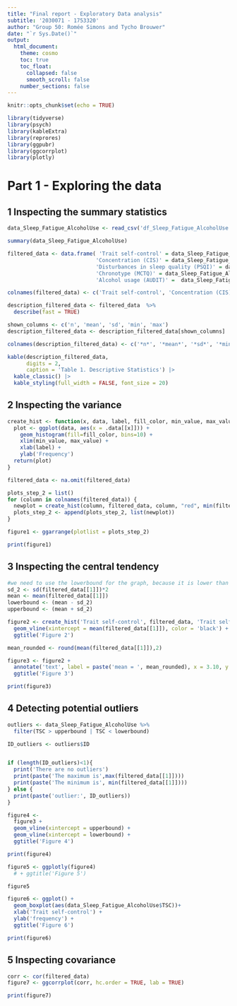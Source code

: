 ```yaml
---
title: "Final report - Exploratory Data analysis"
subtitle: '2030071 - 1753320'
author: "Group 50: Romée Simons and Tycho Brouwer"
date: "`r Sys.Date()`"
output:
  html_document:
    theme: cosmo
    toc: true
    toc_float:
      collapsed: false
      smooth_scroll: false
    number_sections: false
---
```


```r
knitr::opts_chunk$set(echo = TRUE)

library(tidyverse)
library(psych)
library(kableExtra)
library(reprores)
library(ggpubr)
library(ggcorrplot)
library(plotly)
```

# Part 1 - Exploring the data
## 1 Inspecting the summary statistics

```r
data_Sleep_Fatigue_AlcoholUse <- read_csv('df_Sleep_Fatigue_AlcoholUse.csv', show_col_types = FALSE) 

summary(data_Sleep_Fatigue_AlcoholUse)

```

```r
filtered_data <- data.frame( 'Trait self-control' = data_Sleep_Fatigue_AlcoholUse$TSC,
                            'Concentration (CIS)' = data_Sleep_Fatigue_AlcoholUse$CIS_Concentration, 
                            'Disturbances in sleep quality (PSQI)' = data_Sleep_Fatigue_AlcoholUse$PSQI_GlobalScore, 
                            'Chronotype (MCTQ)' = data_Sleep_Fatigue_AlcoholUse$MCTQ_MSFsc, 
                            'Alcohol usage (AUDIT)' =  data_Sleep_Fatigue_AlcoholUse$AUDIT_Score)

colnames(filtered_data) <- c('Trait self-control', 'Concentration (CIS)', 'Disturbances in sleep quality (PSQI)', 'Chronotype (MCTQ)', 'Alcohol usage (AUDIT)')

description_filtered_data <- filtered_data  %>%
  describe(fast = TRUE)

shown_columns <- c('n', 'mean', 'sd', 'min', 'max')
description_filtered_data <- description_filtered_data[shown_columns]

colnames(description_filtered_data) <- c('*n*', '*mean*', '*sd*', '*min*', '*max*')

kable(description_filtered_data,
      digits = 2,
      caption = 'Table 1. Descriptive Statistics') |>
  kable_classic() |>
  kable_styling(full_width = FALSE, font_size = 20)
```

## 2 Inspecting the variance

```r
create_hist <- function(x, data, label, fill_color, min_value, max_value) {
  plot <- ggplot(data, aes(x = .data[[x]])) + 
    geom_histogram(fill=fill_color, bins=10) +
    xlim(min_value, max_value) +
    xlab(label) + 
    ylab('Frequency')
  return(plot)
}

filtered_data <- na.omit(filtered_data)

plots_step_2 = list()
for (column in colnames(filtered_data)) {
  newplot = create_hist(column, filtered_data, column, "red", min(filtered_data[column]), max(filtered_data[column]))
  plots_step_2 <- append(plots_step_2, list(newplot))
}

figure1 <- ggarrange(plotlist = plots_step_2)

print(figure1)

```

## 3 Inspecting the central tendency

```r
#we need to use the lowerbound for the graph, because it is lower than the minimum value
sd_2 <- sd(filtered_data[[1]])*2
mean <- mean(filtered_data[[1]])
lowerbound <- (mean - sd_2)
upperbound <- (mean + sd_2)

figure2 <- create_hist('Trait self-control', filtered_data, 'Trait self-control', 'red', lowerbound, max(filtered_data[[1]])) +
  geom_vline(xintercept = mean(filtered_data[[1]]), color = 'black') +
  ggtitle('Figure 2')
```

```r
mean_rounded <- round(mean(filtered_data[[1]]),2)

figure3 <- figure2 +
  annotate('text', label = paste('mean = ', mean_rounded), x = 3.10, y = 21) +
  ggtitle('Figure 3')

print(figure3)
```

## 4 Detecting potential outliers

```r

outliers <- data_Sleep_Fatigue_AlcoholUse %>%
  filter(TSC > upperbound | TSC < lowerbound)

ID_outliers <- outliers$ID


if (length(ID_outliers)<1){
  print('There are no outliers')
  print(paste('The maximum is',max(filtered_data[[1]])))
  print(paste('The minimum is', min(filtered_data[[1]])))
} else {
  print(paste('outlier:', ID_outliers))
}

```

```r
figure4 <- 
  figure3 +
  geom_vline(xintercept = upperbound) +
  geom_vline(xintercept = lowerbound) +
  ggtitle('Figure 4')

print(figure4)
```

```r
figure5 <- ggplotly(figure4)
  # + ggtitle('Figure 5')

figure5
```

```r
figure6 <- ggplot() +
  geom_boxplot(aes(data_Sleep_Fatigue_AlcoholUse$TSC))+
  xlab('Trait self-control') +
  ylab('frequency') +
  ggtitle('Figure 6')

print(figure6)
```

## 5 Inspecting covariance

```r
corr <- cor(filtered_data)
figure7 <- ggcorrplot(corr, hc.order = TRUE, lab = TRUE)

print(figure7)

```











